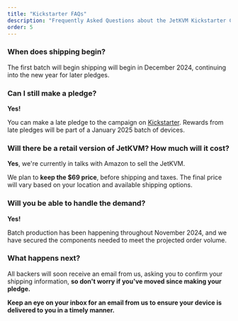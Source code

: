 ```yaml
---
title: "Kickstarter FAQs"
description: "Frequently Asked Questions about the JetKVM Kickstarter Campaign"
order: 5
---
```


### When does shipping begin?

The first batch will begin shipping will begin in December 2024, continuing into the new year for later pledges.

### Can I still make a pledge?

**Yes!**

You can make a late pledge to the campaign on [Kickstarter](https://www.kickstarter.com/projects/jetkvm/jetkvm?ref=5sxcqi).
Rewards from late pledges will be part of a January 2025 batch of devices.

### Will there be a retail version of JetKVM? How much will it cost?

**Yes**, we're currently in talks with Amazon to sell the JetKVM. 

We plan to **keep the $69 price**, before shipping and taxes. 
The final price will vary based on your location and available shipping options.

### Will you be able to handle the demand?

**Yes!**

Batch production has been happening throughout November 2024, and we have secured the components needed to meet the
projected order volume.

### What happens next?

All backers will soon receive an email from us, asking you to confirm your shipping information, **so don't worry if
you've moved since making your pledge.**

**Keep an eye on your inbox for an email from us to ensure your device is delivered to you in a timely manner.**